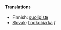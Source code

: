 ====Translations====

*Finnish: [[puolipiste]]
*[[Slovak]]: [[bodkočiarka]] ''f''

{{msg:Punctuation}}